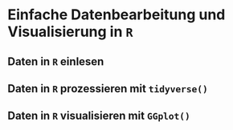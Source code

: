 # Einfache Datenbearbeitung und Visualisierung in `R`  

## Daten in `R` einlesen


## Daten in `R` prozessieren mit `tidyverse()`


## Daten in `R` visualisieren mit `GGplot()`



